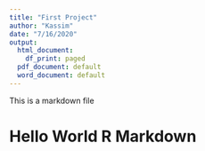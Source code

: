 ```yaml
---
title: "First Project"
author: "Kassim"
date: "7/16/2020"
output:
  html_document:
    df_print: paged
  pdf_document: default
  word_document: default
---
```


This is a markdown file

# Hello World R Markdown





